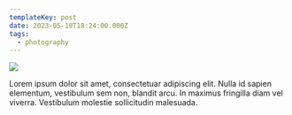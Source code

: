 ```yaml
---
templateKey: post
date: 2023-05-10T18:24:00.000Z
tags:
  - photography
---
```

![](../../static/assets/20230510-IMG_5890.jpg)

Lorem ipsum dolor sit amet, consectetuar adipiscing elit. Nulla id sapien elementum, vestibulum sem non, blandit arcu. In maximus fringilla diam vel viverra. Vestibulum molestie sollicitudin malesuada.